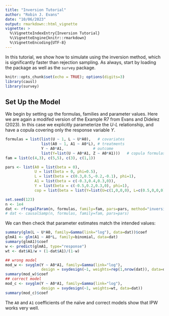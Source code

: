 ```yaml
---
title: "Inversion Tutorial"
author: "Robin J. Evans"
date: "10/06/2023"
output: rmarkdown::html_vignette
vignette: >
  %\VignetteIndexEntry{Inversion Tutorial}
  %\VignetteEngine{knitr::rmarkdown}
  %\VignetteEncoding{UTF-8}
---
```


In this tutorial, we show how to simulate using the inversion method, which is
significantly faster than rejection sampling.  As always, start by loading the 
package as well as the `survey` package.
```r
knitr::opts_chunk$set(echo = TRUE); options(digits=3)
library(causl)
library(survey)
```


## Set Up the Model

We begin by setting up the formulas, families and parameter values.  Here we are 
again a modifed version of the Example R7 from Evans and Didelez (2023).  In this
case we explicitly parameterize the $U$-$L$ relationship, and have a copula 
covering only the response variable $Y$.  

```r
formulas = list(list(U ~ 1, L ~ U*A0),   # covariates
                list(A0 ~ 1, A1 ~ A0*L), # treatments
                Y ~ A0*A1,             # outcome
                list(Y=list(U ~ A0*A1, Z ~ A0*A1)))   # copula formulas defined differently
fam = list(c(4,3), c(5,5), c(3), c(1,1))

pars <- list(A0 = list(beta = 0),
             U = list(beta = 0, phi=0.5),
             L = list(beta = c(0.3,0.5,-0.2,-0.1), phi=1),
             A1 = list(beta = c(-0.3,0.4,0.3,0)),
             Y = list(beta = c(-0.5,0.2,0.3,0), phi=1),
             cop = list(beta = list(Y=list(U=c(1,0,0,0), L=c(0.5,0,0,0)))) )  # parameters also different
```

```r
set.seed(123)
n <- 1e4
dat <- rfrugalParam(n, formulas, family=fam, pars=pars, method="inversion")
# dat <- causalSamp(n, formulas, family=fam, pars=pars)
```
We can then check that parameter estimates match the intended values:
```r
summary(glm(L ~ U*A0, family=Gamma(link="log"), data=dat))$coef
glmA1 <- glm(A1 ~ A0*L, family=binomial, data=dat)
summary(glmA1)$coef
w <- predict(glmA1, type="response")
wt <- dat$A1/w + (1-dat$A1)/(1-w)

## wrong model
mod_w <- svyglm(Y ~ A0*A1, family=Gamma(link="log"), 
                design = svydesign(~1, weights=rep(1,nrow(dat)), data=dat))
summary(mod_w)$coef
## correct model
mod_c <- svyglm(Y ~ A0*A1, family=Gamma(link="log"), 
                design = svydesign(~1, weights=wt, data=dat))
summary(mod_c)$coef
```
The `A0` and `A1` coefficients of the naïve and correct models show that
IPW works very well.  

